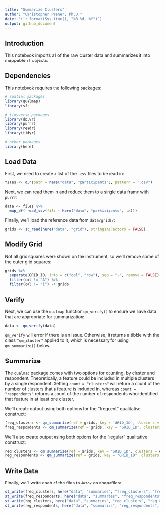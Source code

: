 ```yaml
---
title: "Summarize Clusters"
author: "Christopher Prener, Ph.D."
date: '(`r format(Sys.time(), "%B %d, %Y")`)'
output: github_document
---
```


## Introduction
This notebook imports all of the raw cluster data and summarizes it into mappable `sf` objects.

## Dependencies
This notebook requires the following packages:

```r
# spatial packages
library(qualmap)
library(sf)

# tidyverse packages
library(dplyr)
library(purrr)
library(readr)
library(tidyr)

# other packages
library(here)
```

## Load Data
First, we need to create a list of the `.csv` files to be read in:

```r
files <- dir(path = here("data", "participants"), pattern = ".csv")
```

Next, we can read them in and reduce them to a single data frame with `purrr`:

```r
data <- files %>%
  map_df(~read_csv(file = here("data", "participants", .x)))
```

Finally, we'll load the reference data from `data/grids/`:

```r
grids <- st_read(here("data", "grid"), stringsAsFactors = FALSE)
```

## Modify Grid
Not all grid squares were shown on the instrument, so we'll remove some of the outer grid squares:

```r
grids %>% 
  separate(GRID_ID, into = c("col", "row"), sep = "-", remove = FALSE) %>%
  filter(col != "A") %>%
  filter(col != "I") -> grids
```


## Verify
Next, we can use the `qualmap` function `qm_verify()` to ensure we have data that are appropriate for summarization:

```r
data <- qm_verify(data)
```

`qm_verify` will error if there is an issue. Otherwise, it returns a tibble with the class `"qm_cluster"` applied to it, which is necessary for using `qm_summarize()` below.

## Summarize
The `qualmap` package comes with two options for counting, by cluster and respondent. Theoretically, a feature could be included in multiple clusters by a single respondent. Setting `count = "clusters"` will return a count of the number of clusters that a feature is included in, whereas `count = "respondents"` returns a count of the number of respondents who identified that feature in at least one cluster.

We'll create output using both options for the "frequent" qualitative construct:

```r
freq_clusters <- qm_summarize(ref = grids, key = "GRID_ID", clusters = data, category = "frequent", count = "clusters")
freq_respondents <- qm_summarize(ref = grids, key = "GRID_ID", clusters = data, category = "frequent", count = "respondents")
```

We'll also create output using both options for the "regular" qualitative construct:

```r
reg_clusters <- qm_summarize(ref = grids, key = "GRID_ID", clusters = data, category = "regular", count = "clusters")
reg_respondents <- qm_summarize(ref = grids, key = "GRID_ID", clusters = data, category = "regular", count = "respondents")
```

## Write Data
Finally, we'll write each of the files to `data/` as shapefiles:

```r
st_write(freq_clusters, here("data", "summaries", "freq_clusters", "freq_clusters.shp"), delete_dsn = TRUE)
st_write(freq_respondents, here("data", "summaries", "freq_respondents", "freq_respondents.shp"), delete_dsn = TRUE)
st_write(reg_clusters, here("data", "summaries", "reg_clusters", "reg_clusters.shp"), delete_dsn = TRUE)
st_write(reg_respondents, here("data", "summaries", "reg_respondents", "reg_respondents.shp"), delete_dsn = TRUE)
```
